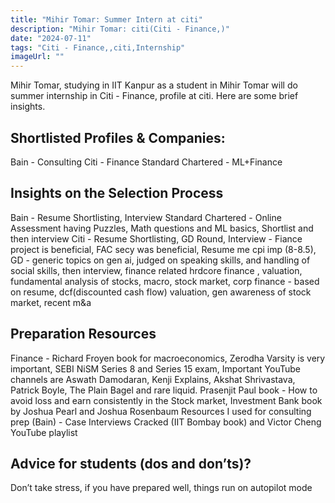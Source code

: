 ```yaml
---
title: "Mihir Tomar: Summer Intern at citi"
description: "Mihir Tomar: citi(Citi - Finance,)"
date: "2024-07-11"
tags: "Citi - Finance,,citi,Internship"
imageUrl: ""
---
```


Mihir Tomar, studying in IIT Kanpur as a  student in Mihir Tomar will do
 summer internship in Citi - Finance, profile at citi. Here are some brief
insights.

## Shortlisted Profiles & Companies:
Bain - Consulting Citi - Finance Standard Chartered - ML+Finance

## Insights on the Selection Process
Bain - Resume Shortlisting, Interview Standard Chartered - Online Assessment having Puzzles, Math questions and ML basics, Shortlist and then interview Citi - Resume Shortlisting, GD Round, Interview - Fiance project is beneficial, FAC secy was beneficial, Resume me cpi imp (8-8.5), GD - generic topics on gen ai, judged on speaking skills, and handling of social skills, then interview, finance related hrdcore finance , valuation, fundamental analysis of stocks, macro, stock market, corp finance - based on resume, dcf(discounted cash flow) valuation, gen awareness of stock market, recent m&amp;a

##  Preparation Resources
Finance - Richard Froyen book for macroeconomics, Zerodha Varsity is very important, SEBI NiSM Series 8 and Series 15 exam, Important YouTube channels are Aswath Damodaran, Kenji Explains, Akshat Shrivastava, Patrick Boyle, The Plain Bagel and rare liquid. Prasenjit Paul book - How to avoid loss and earn consistently in the Stock market, Investment Bank book by Joshua Pearl and Joshua Rosenbaum Resources I used for consulting prep (Bain) - Case Interviews Cracked (IIT Bombay book) and Victor Cheng YouTube playlist

## Advice for students (dos and don’ts)? 
Don’t take stress, if you have prepared well, things run on autopilot mode

